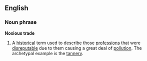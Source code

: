 ==English==
===Noun phrase===
{{wikipedia}}
'''Noxious trade'''
#A [[historic]]al term used to describe those [[profession]]s that were [[disreputable]] due to them causing a great deal of [[pollution]]. The archetypal example is the [[tannery]].
